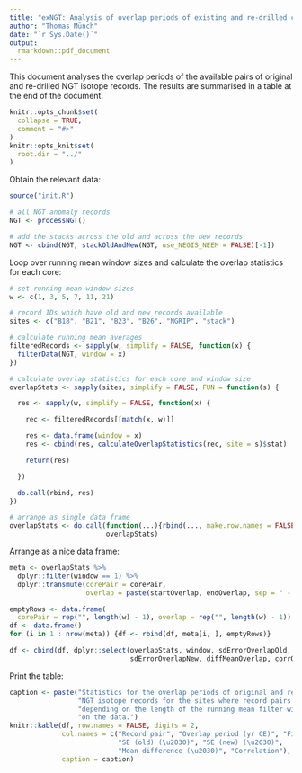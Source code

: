 ```yaml
---
title: "exNGT: Analysis of overlap periods of existing and re-drilled cores"
author: "Thomas Münch"
date: "`r Sys.Date()`"
output:
  rmarkdown::pdf_document
---
```


This document analyses the overlap periods of the available pairs of original
and re-drilled NGT isotope records. The results are summarised in a table at the
end of the document.

```r
knitr::opts_chunk$set(
  collapse = TRUE,
  comment = "#>"
)
knitr::opts_knit$set(
  root.dir = "../"
)
```

Obtain the relevant data:
```r
source("init.R")

# all NGT anomaly records
NGT <- processNGT()

# add the stacks across the old and across the new records
NGT <- cbind(NGT, stackOldAndNew(NGT, use_NEGIS_NEEM = FALSE)[-1])

```

Loop over running mean window sizes and calculate the overlap statistics for each core:
```r
# set running mean window sizes
w <- c(1, 3, 5, 7, 11, 21)

# record IDs which have old and new records available
sites <- c("B18", "B21", "B23", "B26", "NGRIP", "stack")

# calculate running mean averages
filteredRecords <- sapply(w, simplify = FALSE, function(x) {
  filterData(NGT, window = x)
})

# calculate overlap statistics for each core and window size
overlapStats <- sapply(sites, simplify = FALSE, FUN = function(s) {

  res <- sapply(w, simplify = FALSE, function(x) {

    rec <- filteredRecords[[match(x, w)]]

    res <- data.frame(window = x)
    res <- cbind(res, calculateOverlapStatistics(rec, site = s)$stat)

    return(res)

  })

  do.call(rbind, res)
})

# arrange as single data frame
overlapStats <- do.call(function(...){rbind(..., make.row.names = FALSE)},
                        overlapStats)
```

Arrange as a nice data frame:
```r
meta <- overlapStats %>%
  dplyr::filter(window == 1) %>%
  dplyr::transmute(corePair = corePair,
                   overlap = paste(startOverlap, endOverlap, sep = " - "))

emptyRows <- data.frame(
  corePair = rep("", length(w) - 1), overlap = rep("", length(w) - 1))
df <- data.frame()
for (i in 1 : nrow(meta)) {df <- rbind(df, meta[i, ], emptyRows)}

df <- cbind(df, dplyr::select(overlapStats, window, sdErrorOverlapOld,
                              sdErrorOverlapNew, diffMeanOverlap, corrOverlap))
```

Print the table:
```r
caption <- paste("Statistics for the overlap periods of original and re-drilled",
                 "NGT isotope records for the sites where record pairs are available,",
                 "depending on the length of the running mean filter window applied",
                 "on the data.")
knitr::kable(df, row.names = FALSE, digits = 2,
             col.names = c("Record pair", "Overlap period (yr CE)", "Filter window (yr)",
                           "SE (old) (\u2030)", "SE (new) (\u2030)",
                           "Mean difference (\u2030)", "Correlation"),
             caption = caption)
```
